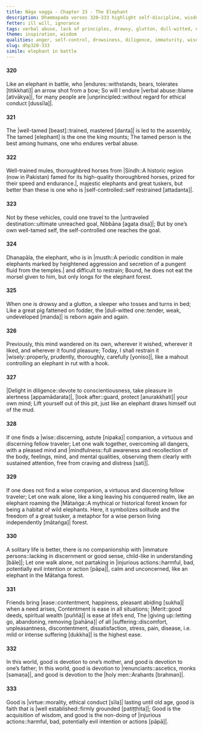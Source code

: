 ```yaml
---
title: Nāga vagga - Chapter 23 - The Elephant
description: Dhammapada verses 320–333 highlight self-discipline, wisdom, and perseverance through the imagery of elephants. They highlight inner mastery over strength, the value of solitude over company of immature persons, and the importance of taming one’s mind. Honoring parents, cultivating virtue, and letting go of suffering lead to true ease.
fetter: ill will, ignorance
tags: verbal abuse, lack of principles, drowsy, glutton, dull-witted, elephant, wisdom, tamed, self-controlled, diligence, mindfulness, wise, companion, immature, injurious action, merit, suffering, devotion, mother, father, renunciant, holy man, virtue, dhp
theme: inspiration, wisdom
qualities: anger, self-control, drowsiness, diligence, immaturity, wisdom, solitude, companionship, ethical conduct, merit
slug: dhp320-333
simile: elephant in battle
---
```


#### 320

Like an elephant in battle,
who |endures::withstands, bears, tolerates [titikkhati]| an arrow shot from a bow;
So will I endure |verbal abuse::blame [ativākya]|,
for many people are |unprincipled::without regard for ethical conduct [dussīla]|.

#### 321

The |well-tamed [beast]::trained, mastered [danta]| is led to the assembly,
The tamed [elephant] is the one the king mounts;
The tamed person is the best among humans,
one who endures verbal abuse.

#### 322

Well-trained mules,
thoroughbred horses from |Sindh::A historic region (now in Pakistan) famed for its high-quality thoroughbred horses, prized for their speed and endurance.|,
majestic elephants and great tuskers,
but better than these is one who is |self-controlled::self restrained [attadanta]|.

#### 323

Not by these vehicles,
could one travel to the |untraveled destination::ultimate unreached goal, Nibbāna [agata disa]|;
But by one’s own well-tamed self,
the self-controlled one reaches the goal.

#### 324

Dhanapāla, the elephant,
who is in |musth::A periodic condition in male elephants marked by heightened aggression and secretion of a pungent fluid from the temples.| and difficult to restrain;
Bound, he does not eat the morsel given to him,
but only longs for the elephant forest.

#### 325

When one is drowsy and a glutton,
a sleeper who tosses and turns in bed;
Like a great pig fattened on fodder,
the |dull-witted one::tender, weak, undeveloped [manda]| is reborn again and again.

#### 326

Previously, this mind wandered on its own,
wherever it wished, wherever it liked, and wherever it found pleasure;
Today, I shall restrain it |wisely::properly, prudently, thoroughly, carefully [yoniso]|,
like a mahout controlling an elephant in rut with a hook.

#### 327

|Delight in diligence::devote to conscientiousness, take pleasure in alertness [appamādarata]|,
|look after::guard, protect [anurakkhati]| your own mind;
Lift yourself out of this pit,
just like an elephant draws himself out of the mud.

#### 328

If one finds a |wise::discerning, astute [nipaka]| companion,
a virtuous and discerning fellow traveler;
Let one walk together, overcoming all dangers,
with a pleased mind and |mindfulness::full awareness and recollection of the body, feelings, mind, and mental qualities, observing them clearly with sustained attention, free from craving and distress [sati]|.

#### 329

If one does not find a wise companion,
a virtuous and discerning fellow traveler;
Let one walk alone, like a king leaving his conquered realm,
like an elephant roaming the |Mātaṅga::A mythical or historical forest known for being a habitat of wild elephants. Here, it symbolizes solitude and the freedom of a great tusker, a metaphor for a wise person living independently [mātaṅga]| forest.

#### 330

A solitary life is better,
there is no companionship with |immature persons::lacking in discernment or good sense, child-like in understanding [bāle]|;
Let one walk alone, not partaking in |injurious actions::harmful, bad, potentially evil intention or action [pāpa]|,
calm and unconcerned, like an elephant in the Mātaṅga forest.

#### 331

Friends bring |ease::contentment, happiness, pleasant abiding [sukha]| when a need arises,
Contentment is ease in all situations;
|Merit::good deeds, spiritual wealth [puññā]| is ease at life’s end,
The |giving up::letting go, abandoning, removing [pahāna]| of all |suffering::discomfort, unpleasantness, discontentment, dissatisfaction, stress, pain, disease, i.e. mild or intense suffering [dukkha]| is the highest ease.

#### 332

In this world, good is devotion to one’s mother,
and good is devotion to one’s father;
In this world, good is devotion to |renunciants::ascetics, monks [samaṇa]|,
and good is devotion to the |holy men::Arahants [brahman]|.

#### 333

Good is |virtue::morality, ethical conduct [sīla]| lasting until old age,
good is faith that is |well established::firmly grounded [patiṭṭhita]|;
Good is the acquisition of wisdom,
and good is the non-doing of |injurious actions::harmful, bad, potentially evil intention or actions [pāpā]|.
